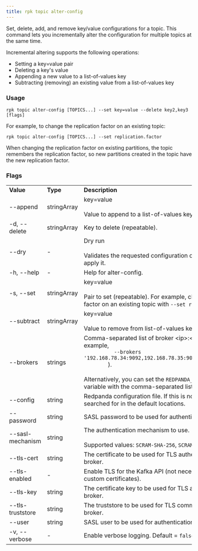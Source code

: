 ```yaml
---
title: rpk topic alter-config
---
```


<head>
  <meta name="title" content="rpk topic alter-config | Redpanda Docs" />
  <meta name="description" content="rpk topic alter-config" />
</head>

Set, delete, add, and remove key/value configurations for a topic. This command lets you incrementally alter the configuration for multiple topics at the same time.

Incremental altering supports the following operations:

- Setting a key=value pair
- Deleting a key's value
- Appending a new value to a list-of-values key
- Subtracting (removing) an existing value from a list-of-values key

### Usage

```
rpk topic alter-config [TOPICS...] --set key=value --delete key2,key3 [flags]
```

For example, to change the replication factor on an existing topic: 

```
rpk topic alter-config [TOPICS...] --set replication.factor
```

When changing the replication factor on existing partitions, the topic remembers the replication factor, so new partitions created in the topic have the new replication factor.

### Flags 

<table>
  <tbody>
    <tr>
      <td>
        <strong> Value</strong>
      </td>
      <td>
        <strong> Type</strong>
      </td>
      <td>
        <strong> Description</strong>
      </td>
    </tr>
    <tr>
      <td>--append</td>
      <td>stringArray</td>
      <td> key=value<br/><br/>Value to append to a list-of-values key (repeatable).</td>
    </tr>
    <tr>
      <td>-d, --delete</td>
      <td>stringArray</td>
      <td> Key to delete (repeatable).</td>
    </tr>
    <tr>
      <td>--dry</td>
      <td>-</td>
      <td> Dry run<br/><br/>Validates the requested configuration change, but it does not apply it.</td>
    </tr>
    <tr>
      <td>-h, --help</td>
      <td>-</td>
      <td> Help for alter-config.</td>
    </tr>
    <tr>
      <td>-s, --set</td>
      <td>stringArray</td>
      <td> key=value<br/><br/>Pair to set (repeatable). For example, change the replication factor on an existing topic with <code>--set replication.factor</code></td>
    </tr>
    <tr>
      <td>--subtract</td>
      <td>stringArray</td>
      <td> key=value<br/><br/>Value to remove from list-of-values key (repeatable).</td>
    </tr>
    <tr>
      <td>--brokers</td>
      <td>strings</td>
      <td>
        Comma-separated list of broker &lt;ip&gt;:&lt;port&gt; pairs (for example,
        <code>
          --brokers '192.168.78.34:9092,192.168.78.35:9092,192.179.23.54:9092'
        </code>
        ).<br/><br/>Alternatively, you can set the <code>REDPANDA_BROKERS</code>
        environment variable with the comma-separated list of broker addresses.
      </td>
    </tr>
    <tr>
      <td>--config</td>
      <td>string</td>
      <td>
        Redpanda configuration file. If this is not set, then the file is searched for in the
        default locations.
      </td>
    </tr>
    <tr>
      <td>--password</td>
      <td>string</td>
      <td> SASL password to be used for authentication.</td>
    </tr>
    <tr>
      <td>--sasl-mechanism</td>
      <td>string</td>
      <td>
        The authentication mechanism to use.<br/><br/>Supported values:
        <code>SCRAM-SHA-256</code>, <code>SCRAM-SHA-512</code>.
      </td>
    </tr>
    <tr>
      <td>--tls-cert</td>
      <td>string</td>
      <td>
        The certificate to be used for TLS authentication with the broker.
      </td>
    </tr>
    <tr>
      <td>--tls-enabled</td>
      <td>-</td>
      <td>
        Enable TLS for the Kafka API (not necessary if specifying custom certificates).
      </td>
    </tr>
    <tr>
      <td>--tls-key</td>
      <td>string</td>
      <td>
        The certificate key to be used for TLS authentication with the broker.
      </td>
    </tr>
    <tr>
      <td>--tls-truststore</td>
      <td>string</td>
      <td> The truststore to be used for TLS communication with the broker.</td>
    </tr>
    <tr>
      <td>--user</td>
      <td>string</td>
      <td> SASL user to be used for authentication.</td>
    </tr>
    <tr>
      <td>-v, --verbose</td>
      <td>-</td>
      <td>
        Enable verbose logging. Default = <code>false</code>).
      </td>
    </tr>
  </tbody>
</table>
